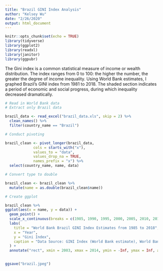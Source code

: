 ```yaml
---
title: "Brazil GINI Index Analysis"
author: "Kelsey Wu"
date: "2/26/2020"
output: html_document
---
```


```r
knitr::opts_chunk$set(echo = TRUE)
library(tidyverse)
library(ggplot2)
library(readxl)
library(janitor)
library(ggpubr)
```

The Gini index is a common statistical measure of income or wealth distribution. The index ranges from 0 to 100: the higher the number, the greater the degree of income inequality. Using World Bank estimates, I graphed Brazil's GINI index from 1981 to 2018. The shaded section indicates a period of economic and social progress, during which inequality decreased dramatically.

```r

# Read in World Bank data
# Extract only Brazil data

brazil_data <- read_excel("brazil_data.xls", skip = 2) %>%
  clean_names() %>%
  filter(country_name == "Brazil")

# Conduct pivoting

brazil_clean <- pivot_longer(brazil_data, 
             cols = starts_with("x"),
             values_to = "data",
             values_drop_na = TRUE,
             names_prefix = "x") %>%
  select(country_name, name, data)

# Convert type to double

brazil_clean <- brazil_clean %>%
  mutate(name = as.double(brazil_clean$name))

# Create ggplot

brazil_clean %>%
ggplot(aes(x = name, y = data)) + 
  geom_point() + 
  scale_x_continuous(breaks = c(1985, 1990, 1995, 2000, 2005, 2010, 2015)) + 
  labs(
    title = "World Bank Brazil GINI Index Estimates from 1985 to 2018",
    x = "Year",
    y = "Gini Index",
    caption = "Data Source: GINI Index (World Bank estimate), World Bank Development Research Group"
  ) + 
  annotate("rect", xmin = 2003, xmax = 2014, ymin = -Inf, ymax = Inf, alpha = .5, fill = 'skyblue1')
  

ggsave("brazil.jpeg")
```
